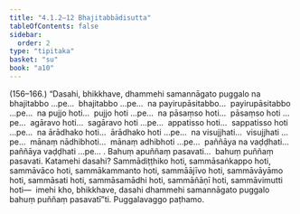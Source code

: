 ```yaml
---
title: "4.1.2–12 Bhajitabbādisutta"
tableOfContents: false
sidebar:
  order: 2
type: "tipitaka"
basket: "su"
book: "a10"
---
```



<DynamicBreadcrumb />

<Paragraph type="center" book="a10">
(156–166.)
</Paragraph>

<Paragraph number="1153" book="a10">
“Dasahi, bhikkhave, dhammehi samannāgato puggalo na bhajitabbo …pe…  bhajitabbo …pe…  na payirupāsitabbo…  payirupāsitabbo …pe…  na pujjo hoti…  pujjo hoti …pe…  na pāsaṃso hoti…  pāsaṃso hoti …pe…  agāravo hoti…  sagāravo hoti …pe…  appatisso hoti…  sappatisso hoti …pe…  na ārādhako hoti…  ārādhako hoti …pe…  na visujjhati…  visujjhati …pe…  mānaṃ nādhibhoti…  mānaṃ adhibhoti …pe…  paññāya na vaḍḍhati…  paññāya vaḍḍhati …pe… .
</Paragraph>

<Paragraph number="1154" book="a10">
Bahuṃ apuññaṃ pasavati…  bahuṃ puññaṃ pasavati. Katamehi dasahi? Sammādiṭṭhiko hoti, sammāsaṅkappo hoti, sammāvāco hoti, sammākammanto hoti, sammāājīvo hoti, sammāvāyāmo hoti, sammāsati hoti, sammāsamādhi hoti, sammāñāṇī hoti, sammāvimutti hoti—  imehi kho, bhikkhave, dasahi dhammehi samannāgato puggalo bahuṃ puññaṃ pasavatī”ti.

</Paragraph>

<Paragraph number="1155" type="center" book="a10">
Puggalavaggo paṭhamo.
</Paragraph>